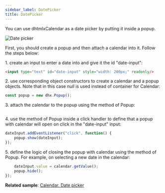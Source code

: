 ```yaml
---
sidebar_label: DatePicker
title: DatePicker
---          
```


You can use dhtmlxCalendar as a date picker by putting it inside a popup. 

![Date picker](./../assets/calendar/date_picker.png)

First, you should create a popup and then attach a calendar into it. Follow the steps below:

1\. create an input to enter a date into and give it the id "date-input":

```html
<input type="text" id="date-input" style="width: 200px;" readonly/>
```

2\. use corresponding object constructors to create a calendar and a popup objects. Note that in this case *null* is used instead of container for Calendar:

```javascript
const popup = new dhx.Popup();
```

3\. attach the calendar to the popup using the [](popup/api/popup_attach_method.md) method of Popup:

```javascript
```

4\. use the [](popup/api/popup_show_method.md) method of Popup inside a click handler to define that a popup with calendar will open on click in the "date-input" input:

```javascript
dateInput.addEventListener("click", function() {
	popup.show(dateInput);
});
```

5\. define the logic of closing the popup with calendar using the [](../popup/api/popup_hide_method.md) method of Popup. For example, on selecting a new date in the calendar:

```javascript
	dateInput.value = calendar.getValue();
	popup.hide();
});
```

**Related sample**: [Calendar. Date picker](https://snippet.dhtmlx.com/mj7jr6ro)